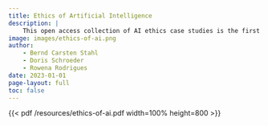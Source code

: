 ```yaml
---
title: Ethics of Artificial Intelligence
description: |
    This open access collection of AI ethics case studies is the first book to present real-life case studies combined with commentaries and strategies for overcoming ethical challenges. Case studies are one of the best ways to learn about ethical dilemmas and to achieve insights into various complexities and stakeholder perspectives. Given the omnipresence of AI ethics in academic, policy and media debates, the book will be suitable for a wide range of audiences, from scholars of different disciplines (e.g. AI science, ethics, politics, philosophy, economics) to policy-makers, lobbying NGOs, teachers and the educated public. Taken from <a href="https://library.oapen.org/handle/20.500.12657/59315">https://library.oapen.org/handle/20.500.12657/59315</a>.
image: images/ethics-of-ai.png
author:
    - Bernd Carsten Stahl 
    - Doris Schroeder
    - Rowena Rodrigues
date: 2023-01-01
page-layout: full
toc: false
---
```


{{< pdf /resources/ethics-of-ai.pdf width=100% height=800 >}}